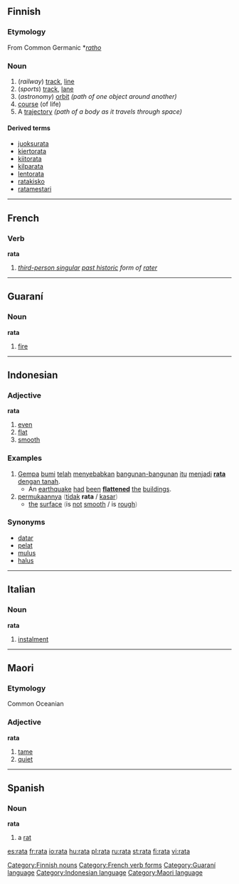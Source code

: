 {{see|Rata|raţă}}
==Finnish==

===Etymology===
From Common Germanic *''[[ratho]]''

===Noun===
{{fi-noun}}

# (''railway'') [[track]], [[line]]
# (''sports'') [[track]], [[lane]]
# (''astronomy'') [[orbit]] ''(path of one object around another)''
# [[course]] (of life)
# A [[trajectory]]  ''(path of a body as it travels through space)''

====Derived terms====
*[[juoksurata]]
*[[kiertorata]]
*[[kiitorata]]
*[[kilparata]]
*[[lentorata]]
*[[ratakisko]]
*[[ratamestari]]

[[Category:Finnish nouns]]

----

==French==

===Verb===
'''rata'''

# ''[[third-person singular]] [[past historic]] form of [[rater#French|rater]]''

[[Category:French verb forms]]

----

==Guaraní==

===Noun===
'''rata'''

# [[fire]]

[[Category:Guaraní language]]

----

==Indonesian==

===Adjective===
'''rata'''

# [[even]]
# [[flat]]
# [[smooth]]

===Examples===
# [[gempa|Gempa]] [[bumi]] [[telah]] [[sebab|menyebabkan]] [[bangun|bangunan-bangunan]] [[itu]] [[jadi|menjadi]] <u>'''rata''' [[dengan]] [[tanah]]</u>.
#* An [[earthquake]]  [[had]] [[been]] '''[[flatten]]ed''' [[the]] [[building]]s.
# [[muka|permukaannya]] <font color="grey">(</font>[[tidak]] '''rata''' / [[kasar]]<font color="grey">)</font>
#* [[the]] [[surface]] <font color="grey">(</font>is [[not]] [[smooth]] / is [[rough]]<font color="grey">)</font>

===Synonyms===
* [[datar]]
* [[pelat]]
* [[mulus]]
* [[halus]]

[[Category:Indonesian language]]

----

==Italian==

===Noun===
'''rata''' {{f}}

# [[instalment]]

----

==Maori==

===Etymology===
Common Oceanian

===Adjective===
'''rata'''

# [[tame]]
# [[quiet]]

[[Category:Maori language]]

----

==Spanish==

===Noun===
'''rata'''

# a [[rat]]

[[es:rata]]
[[fr:rata]]
[[io:rata]]
[[hu:rata]]
[[pl:rata]]
[[ru:rata]]
[[st:rata]]
[[fi:rata]]
[[vi:rata]]